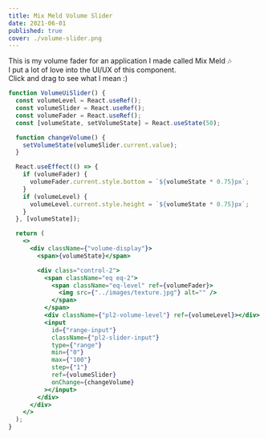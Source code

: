 ```yaml
---
title: Mix Meld Volume Slider
date: 2021-06-01
published: true
cover: ./volume-slider.png
---
```


This is my volume fader for an application I made called Mix Meld 🎶 <br/>
I put a lot of love into the UI/UX of this component. <br/>
Click and drag to see what I mean :)

```jsx react-live
function VolumeUiSlider() {
  const volumeLevel = React.useRef();
  const volumeSlider = React.useRef();
  const volumeFader = React.useRef();
  const [volumeState, setVolumeState] = React.useState(50);

  function changeVolume() {
    setVolumeState(volumeSlider.current.value);
  }

  React.useEffect(() => {
    if (volumeFader) {
      volumeFader.current.style.bottom = `${volumeState * 0.75}px`;
    }
    if (volumeLevel) {
      volumeLevel.current.style.height = `${volumeState * 0.75}px`;
    }
  }, [volumeState]);

  return (
    <>
      <div className={"volume-display"}>
        <span>{volumeState}</span>

        <div class="control-2">
          <span className="eq eq-2">
            <span className="eq-level" ref={volumeFader}>
              <img src={"../images/texture.jpg"} alt="" />
            </span>
          </span>
          <div className={"pl2-volume-level"} ref={volumeLevel}></div>
          <input
            id={"range-input"}
            className={"pl2-slider-input"}
            type={"range"}
            min={"0"}
            max={"100"}
            step={"1"}
            ref={volumeSlider}
            onChange={changeVolume}
          ></input>
        </div>
      </div>
    </>
  );
}
```
